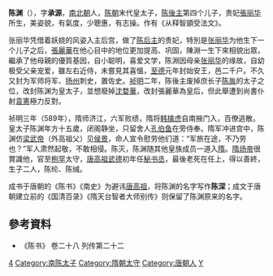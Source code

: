 {{東亞男性歷史人物
|名稱 =陳淵
|身份 =[[陳朝|陳朝]]末代[[皇太子|皇太子]]
|國家 =[[陳朝|陳朝]]→[[隋朝|隋朝]]→[[唐朝|唐朝]]
|時代 =[[南北朝|南北朝]]→[[隋唐|隋唐]]
|主君 =
|屆數 =
|最高職務 =隋朝[[枹罕|枹罕]][[太守|太守]]<BR>唐朝[[秘書丞|秘書丞]]（[[從五品上|從五品上]]）
|前任 = 
|繼任 = 
|圖片名稱 =
|圖片大小 =
|圖片說明 =
|氏 =
|姓 =
|穆坤= <!--清代八旗满洲人物专用-->
|名 =
|姓名 =
|羅馬拼音 =
|假名 = <!--日本、琉球人用-->
|諺文 = <!--朝鮮、韓國人用-->
|字 =承源
|號=
|名乘 = <!--琉球士族用-->
|官職 =
|封爵 =
|封號 =
|位階 =
|御稱號 = <!--日本皇族之稱號-->
|宮號1 = <!--日本皇族之宮號-->
|宮號2 = <!--朝鮮王族之宮號-->
|封地 =
|神號 =
|尊號 =
|族裔 = 
|信仰 = <!--指的是宗教信仰-->
|旗籍 = <!--清代八旗人物专用-->
|氏族 =[[陳朝|陳朝]]皇室
|籍貫 =
|本貫 = <!--朝鮮人用-->
|世居地= <!--清代八旗人物专用-->
|世居地/穆坤= <!--专门用于清代八旗满洲人物世居地和穆坤相同时-->
|祖籍 =
|本籍 =
|出身地 =
|府邸 =
|世系 = 
|初名 =
|乳名 = <!--日本、朝鮮、琉球以外人物用-->
|幼名 = <!--日本人用-->
|兒名 = <!--朝鮮人用-->
|童名 = <!--琉球人用-->
|小字 =
|別名 =
|法號 =
|院號 =
|其他名號 =
|出生日期 =陳朝[[陳宣帝|宣帝]][[太建|太建]]七年 （[[575年|575年]]）
|出生地點 =
|婚年 =
|逝世日期 =應是在唐朝[[唐高祖|高祖]][[武德|武德]]年間（[[618年|618年]]－[[626年|626年]]）
|逝世地點 =
|在位年代 =
|廟號 =
|諡號 =
|墓葬 =
|祠廟 =
|父親 =陳朝後主[[陳叔寶|陳叔寶]]
|嫡母 =
|母親 =陳朝貴妃[[張麗華|張麗華]]
|繼父=
|繼母=
|養父=
|養母=
|猶父= <!--日本人用-->
|烏帽子親= <!--日本人、琉球人用-->
|元配 =
|正室 =
|妻 =
|繼室 =
|平妻 =
|側室 =
|元配之父 =
|元配之嫡母 =
|元配之母 =
|正室之父 =
|正室之嫡母 =
|正室之母 =
|妻之父 =
|妻之嫡母 =
|妻之母 =
|繼室之父 =
|繼室之嫡母 =
|繼室之母 =
|平妻之父 =
|平妻之嫡母 =
|平妻之母 =
|兄弟 =
|姊妹 =
|嫡兄弟 =
|嫡姊妹 =
|庶兄弟 =
|庶姊妹 =
|同胞兄弟 =
|同胞姊妹 =
|異母兄弟 =
|異母姊妹 =
|異父兄弟 =
|異父姊妹 =
|繼兄弟 =
|繼姊妹 =
|子 =
|女 =
|嫡子 =
|嫡女 =
|庶子 =
|庶女 =
|養子 =
|養女 =
|猶子 = <!--日本人用-->
|婿養子 = <!--日本人用-->
|烏帽子子 = <!--日本人用-->
|繼子 =
|繼女 =
|其他親屬 =
|出身 = <!---此处指科举出身--->
|功名 = 
|經歷 = 
|著作 =
|注釋 =
}}
'''陈渊'''（{{bd|575年||7世纪|？|catIdx=C陈}}），字'''承源'''，[[南北朝|南北朝]]人，[[南朝陈|陈朝]]末代皇太子，[[陈後主|陈後主]]第四个儿子，贵妃[[張丽华|張丽华]]所生，美姿貌，有氣度，少聰惠，有志操。作有《从释智顗受法文》。

张丽华凭借着妖娆的风姿入主后宫，做了[[陈后主|陈后主]]的贵妃，特別是[[张丽华|张丽华]]为他生下一个儿子之后，[[張麗華|張麗華]]在他心目中的地位更加提高、巩固，陳淵一生下來相貌出眾，繼承了他母親的優質基因，自小聪明，喜爱文学，陈淵因母亲[[张丽华|张丽华]]的缘故，自幼极受父亲宠爱，雖左右近侍，未嘗見其喜慍，[[至德_(南朝陈)|至德]]元年封始安王，邑二千户。不久又封为军师将军、[[扬州|扬州]]刺史，置佐史。[[祯明|祯明]]二年，陈後主废掉庶长子[[陈胤|陈胤]]的太子之位，改封陈渊为皇太子，並想廢掉[[沈婺華|沈婺華]]，改封張麗華為皇后，但此舉遭到尚書仆射[[袁憲|袁憲]]極力反對。

祯明三年（589年），隋师济江，六军败绩，隋将[[韩擒虎|韩擒虎]]自南掖门入，百僚逃散。皇太子陈渊年方十五歲，闭阁静坐，只留舍人[[孔伯鱼|孔伯鱼]]在旁侍奉。隋军冲进宫中，陈渊仿[[梁武帝|梁武帝]]（外高祖父）见[[侯景|侯景]]，命人宣令慰劳他们道：“军旅在途，不乃劳也？”军人肃然起敬，不敢相侵。陈灭，陈渊随其他皇族成员一道入[[隋朝|隋]]。[[隋炀帝|隋炀帝]]很賞識他，官至[[枹罕郡|枹罕]]太守，[[唐高祖|唐高祖]][[武德|武德]]初年任[[秘书丞|秘书丞]]，最後老死在任上，得以善終，生子二人，陈纶、陈缄。

成书于唐朝的《陈书》《南史》为避讳[[唐高祖|唐高祖]]，将陈渊的名字写作'''陈深'''；成文于唐朝建立前的《国清百录》《隋天台智者大师别传》则保留了陈渊原来的名字。

{{Ahnentafel top}}<center>
{{ahnentafel-compact5
|boxstyle_1=background-color: #ffff00;
|boxstyle_2=background-color: #ffff40;
|boxstyle_3=background-color: #ffff80;
|boxstyle_4=background-color: #ffffC0;
|boxstyle_5=background-color: #ffffff;
|1='''皇太子'''[[陈渊_(南朝陈)|陈渊]]
|2='''父：'''長城煬公[[陳叔寶|陳叔寶]]
|3='''母：'''貴妃[[張麗華|張麗華]]
|4='''祖父：'''高宗孝宣皇帝[[陈頊|陈頊]]
|5='''祖母：'''孝宣皇后[[柳敬言|柳敬言]]
|6=
|7=
|8='''曾祖父：'''（追尊）始兴昭烈王[[陈道谭|陈道谭]]
|9=
|10='''外曾祖父：'''鄱阳郡太守[[柳偃|柳偃]]
|11='''外曾祖母：'''[[长城公主_(南梁)|长城公主]]蕭氏
|12=
|13=
|14=
|15=
|16='''高祖父：'''（追尊）太祖景皇帝[[陳文贊|陳文贊]]
|17='''高祖母：'''（追尊）景文皇后[[安皇后_(陳文贊)|董氏]]
|18=
|19=
|20='''外高祖父：'''吳興郡太守[[柳惲|柳惲]]
|21=
|22='''外高祖父：'''梁高祖武皇帝[[蕭衍|蕭衍]]
|23=
|24=
|25=
|26=
|27=
|28=
|29=
|30=
|31=
}}</center>
{{ahnentafel bottom}}

==參考資料==
*《陈书》 卷二十八 列传第二十二

{{DEFAULTSORT:C}}
[[Category:陈后主皇子|4]]
[[Category:南陈太子|Category:南陈太子]]
[[Category:隋朝太守|Category:隋朝太守]]
[[Category:唐朝人|Category:唐朝人]]
[[Category:陈姓|Y]]